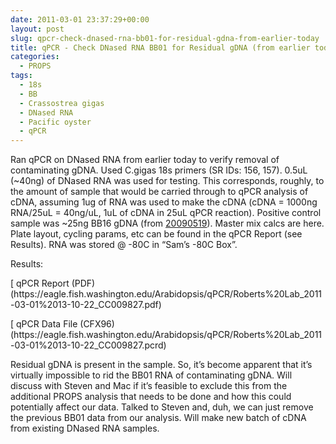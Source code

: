 ```yaml
---
date: 2011-03-01 23:37:29+00:00
layout: post
slug: qpcr-check-dnased-rna-bb01-for-residual-gdna-from-earlier-today
title: qPCR - Check DNased RNA BB01 for Residual gDNA (from earlier today)
categories:
  - PROPS
tags:
  - 18s
  - BB
  - Crassostrea gigas
  - DNased RNA
  - Pacific oyster
  - qPCR
---
```


Ran qPCR on DNased RNA from earlier today to verify removal of contaminating gDNA. Used C.gigas 18s primers (SR IDs: 156, 157). 0.5uL (~40ng) of DNased RNA was used for testing. This corresponds, roughly, to the amount of sample that would be carried through to qPCR analysis of cDNA, assuming 1ug of RNA was used to make the cDNA (cDNA = 1000ng RNA/25uL = 40ng/uL, 1uL of cDNA in 25uL qPCR reaction). Positive control sample was ~25ng BB16 gDNA (from [20090519](/Sam%27s+Working+Notebook+May-June+2010#sjw20090519)). Master mix calcs are here. Plate layout, cycling params, etc can be found in the qPCR Report (see Results). RNA was stored @ -80C in "Sam's -80C Box".

Results:

[ qPCR Report (PDF)(https://eagle.fish.washington.edu/Arabidopsis/qPCR/Roberts%20Lab_2011-03-01%2013-10-22_CC009827.pdf)

[ qPCR Data File (CFX96)(https://eagle.fish.washington.edu/Arabidopsis/qPCR/Roberts%20Lab_2011-03-01%2013-10-22_CC009827.pcrd)

Residual gDNA is present in the sample. So, it's become apparent that it's virtually impossible to rid the BB01 RNA of contaminating gDNA. Will discuss with Steven and Mac if it's feasible to exclude this from the additional PROPS analysis that needs to be done and how this could potentially affect our data. Talked to Steven and, duh, we can just remove the previous BB01 data from our analysis. Will make new batch of cDNA from existing DNased RNA samples.
